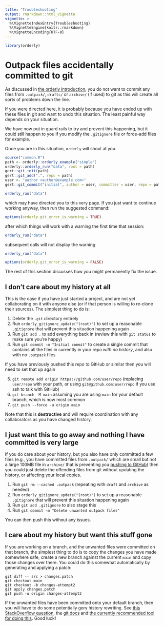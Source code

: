 ```yaml
---
title: "Troubleshooting"
output: rmarkdown::html_vignette
vignette: >
  %\VignetteIndexEntry{Troubleshooting}
  %\VignetteEngine{knitr::rmarkdown}
  %\VignetteEncoding{UTF-8}
---
```


```r
library(orderly)
```

# Outpack files accidentally committed to git

As discussed in [the orderly introduction](/orderly/articles/introduction.html#interaction-with-version-control), you do not want to commit any files from `.outpack/`, `drafts/` or `archive/` (if used) to git as this will create all sorts of problems down the line.

If you were directed here, it is probably because you have ended up with these files in git and want to undo this situation. The least painful way depends on your situation.

We have now put in guard rails to try and prevent this happening, but it could still happen to you if you modify the `.gitignore` file or force-add files for example.

Once you are in this situation, `orderly` will shout at you:

```r
source("common.R")
path <- orderly::orderly_example("simple")
orderly::orderly_run("data", root = path)
gert::git_init(path)
gert::git_add(".", repo = path)
user <- "author <author@example.com>"
gert::git_commit("initial", author = user, committer = user, repo = path)
```

```r
orderly_run("data")
```

which may have directed you to this very page.  If you just want to continue working anyway, then run the suggested command:

```r
options(orderly.git_error_is_warning = TRUE)
```

after which things will work with a warning the first time that session:

```r
orderly_run("data")
```

subsequent calls will not display the warning:

```r
orderly_run("data")
```

```r
options(orderly.git_error_is_warning = FALSE)
```

The rest of this section discusses how you might permanently fix the issue.

## I don't care about my history at all

This is the case if you have just started a project, and are not yet collaborating on it with anyone else (or if that person is willing to re-clone their sources).  The simplest thing to do is:

1. Delete the `.git` directory entirely
2. Run `orderly_gitignore_update("(root)")` to set up a reasonable `.gitignore` that will prevent this situation happening again
3. Run `git add .` to add everything back in (review this with `git status` to make sure you're happy)
4. Run `git commit -m "Initial commit"` to create a single commit that contains all the files in currently in your repo *with no history*, and also with no `.outpack` files

If you have previously pushed this repo to GitHub or similar then you will need to set that up again

5. `git remote add origin https://github.com/user/repo` (replacing `user/repo` with your path, or using `git@github.com:user/repo` if you use ssh to talk with GitHub)
6. `git branch -M main` assuming you are using `main` for your default branch, which is now most common
7. `git push --force -u origin main`

Note that this is **destructive** and will require coordination with any collaborators as you have changed history.

## I just want this to go away and nothing I have committed is very large

If you do care about your history, but you also have only committed a few files (e.g., you have committed files from `.outpack/` which are small but not a large 100MB file in `archive/` that is preventing you [pushing to GitHub](https://docs.github.com/en/repositories/working-with-files/managing-large-files/about-large-files-on-github)) then you could just delete the offending files from git without updating the history, or affecting your local copies.

1. Run `git rm --cached .outpack` (repeating with `draft` and `archive` as needed)
2. Run `orderly_gitignore_update("(root)")` to set up a reasonable `.gitignore` that will prevent this situation happening again
3. Run `git add .gitignore` to also stage this
4. Run `git commit -m "Delete unwanted outpack files"`

You can then push this without any issues.

## I care about my history but want this stuff gone

If you are working on a branch, and the unwanted files were committed on that branch, the simplest thing to do is to copy the changes you have made somewhere safe, create a new branch against the current `main` and copy those changes over there. You could do this somewhat automatically by generating and applying a patch:

```
git diff -- src > changes.patch
git checkout main
git checkout -b changes-attempt2
git apply changes.patch
git push -u origin changes-attempt2
```

If the unwanted files have been committed onto your default branch, then you will have to do some potentially gory history rewriting. See [this StackOverflow question](https://stackoverflow.com/questions/10067848/remove-folder-and-its-contents-from-git-githubs-history), the [git docs](https://git-scm.com/docs/git-filter-branch#_warning) and [the currently recommended tool for doing this](https://github.com/newren/git-filter-repo/). Good luck!
